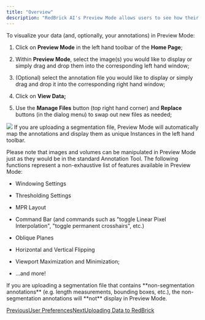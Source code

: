 ```yaml
---
title: "Overview"
description: "RedBrick AI's Preview Mode allows users to see how their images, volumes, and annotations are displayed within RedBrick AI's Annotation Tool without having to  or integrate a third-party ."
---
```


To visualize your data (and, optionally, your annotations) in Preview Mode:

1. Click on **Preview Mode** in the left hand toolbar of the **Home Page**;

2. Within **Preview Mode**, select the image(s) you would like to display or simply drag and drop them into the corresponding left hand window;

3. (Optional) select the annotation file you would like to display or simply drag and drop it into the corresponding right hand window;

4. Click on **View Data;**

5. Use the **Manage Files** button (top right hand corner) and **Replace** buttons (in the dialog menu) to swap out new files as needed;

<Frame caption="Uploading a spine MRI scan and annotations to Preview Mode">
  <img src="/images/importing-data/files%2Fv0%2Fb%2Fgitbook-x-prod.appspot.com%2Fo%2Fspaces%252F-MKt1BePyOQuVTnMGssE%252Fuploads%252FyfVOcW8SnYsRiS7nqPcW%252Fpreview-tool.gif" />
</Frame>

<Info>
  If you are uploading a segmentation file, Preview Mode will automatically map the annotations and display them as unique Instances in the left hand toolbar.
</Info>

Please note that images and volumes can be manipulated in Preview Mode just as they would be in the standard Annotation Tool. The following functions represent a non-exhaustive list of features available in Preview Mode:

* Windowing Settings

* Thresholding Settings

* MPR Layout

* Command Bar (and commands such as "toggle Linear Pixel Interpolation", "toggle permanent crosshairs", etc.)

* Oblique Planes

* Horizontal and Vertical Flipping

* Viewport Maximization and Minimization;

* ...and more!

<Warning>
  If you are uploading a segmentation file that contains **non-segmentation annotations** (e.g. length measurements, bounding boxes, etc.), the non-segmentation annotations will **not** display in Preview Mode.
</Warning>

[PreviousUser Preferences](/organizations/user-preferences)[NextUploading Data to RedBrick](/importing-data/uploading-data-to-redbrick)
